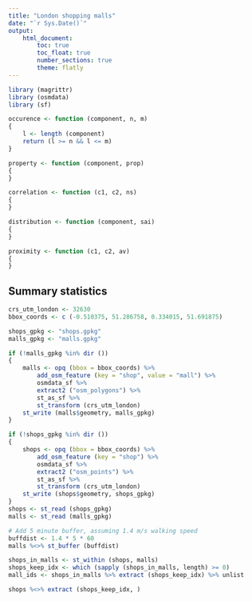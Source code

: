 ```yaml
---
title: "London shopping malls"
date: "`r Sys.Date()`"
output: 
    html_document:
        toc: true
        toc_float: true
        number_sections: true
        theme: flatly
---
```


```r
library (magrittr)
library (osmdata)
library (sf)
```

```r
occurence <- function (component, n, m)
{
    l <- length (component)
    return (l >= n && l <= m)
}

property <- function (component, prop)
{
}

correlation <- function (c1, c2, ns)
{
}

distribution <- function (component, sai)
{
}

proximity <- function (c1, c2, av)
{
}
```

## Summary statistics

```r
crs_utm_london <- 32630
bbox_coords <- c (-0.510375, 51.286758, 0.334015, 51.691875)

shops_gpkg <- "shops.gpkg"
malls_gpkg <- "malls.gpkg"

if (!malls_gpkg %in% dir ())
{
    malls <- opq (bbox = bbox_coords) %>%
        add_osm_feature (key = "shop", value = "mall") %>%
        osmdata_sf %>%
        extract2 ("osm_polygons") %>%
        st_as_sf %>%
        st_transform (crs_utm_london)
    st_write (malls$geometry, malls_gpkg)
}

if (!shops_gpkg %in% dir ())
{
    shops <- opq (bbox = bbox_coords) %>%
        add_osm_feature (key = "shop") %>%
        osmdata_sf %>%
        extract2 ("osm_points") %>%
        st_as_sf %>%
        st_transform (crs_utm_london)
    st_write (shops$geometry, shops_gpkg)
}
shops <- st_read (shops_gpkg)
malls <- st_read (malls_gpkg)

# Add 5 minute buffer, assuming 1.4 m/s walking speed
buffdist <- 1.4 * 5 * 60
malls %<>% st_buffer (buffdist)

shops_in_malls <- st_within (shops, malls)
shops_keep_idx <- which (sapply (shops_in_malls, length) >= 0)
mall_ids <- shops_in_malls %>% extract (shops_keep_idx) %>% unlist

shops %<>% extract (shops_keep_idx, )
```
